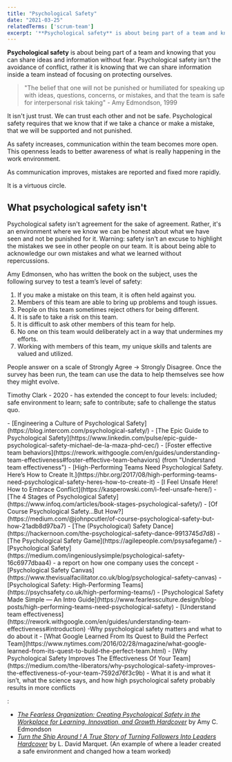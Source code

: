 ```yaml
---
title: "Psychological Safety"
date: "2021-03-25"
relatedTerms: ['scrum-team']
excerpt: '**Psychological safety** is about being part of a team and knowing that you can share'
---
```


**Psychological safety** is about being part of a team and knowing that you can share ideas and information without fear. Psychological safety isn’t the avoidance of conflict, rather it is knowing that we can share information inside a team instead of focusing on protecting ourselves.

> "The belief that one will not be punished or humiliated for speaking up with ideas, questions, concerns, or mistakes, and that the team is safe for interpersonal risk taking" - Amy Edmondson, 1999

It isn't just trust. We can trust each other and not be safe. Psychological safety requires that we know that if we take a chance or make a mistake, that we will be supported and not punished.

As safety increases, communication within the team becomes more open. This openness leads to better awareness of what is really happening in the work environment.

As communication improves, mistakes are reported and fixed more rapidly.

It is a virtuous circle.

## What psychological safety isn't

Psychological safety isn't agreement for the sake of agreement. Rather, it's an environment where we know we can be honest about what we have seen and not be punished for it. Warning: safety isn't an excuse to highlight the mistakes we see in other people on our team. It is about being able to acknowledge our own mistakes and what we learned without repercussions.

Amy Edmonsen, who has written the book on the subject, uses the following survey to test a team’s level of safety:

1. If you make a mistake on this team, it is often held against you.
2. Members of this team are able to bring up problems and tough issues.
3. People on this team sometimes reject others for being different.
4. It is safe to take a risk on this team.
5. It is difficult to ask other members of this team for help.
6. No one on this team would deliberately act in a way that undermines my efforts.
7. Working with members of this team, my unique skills and talents are valued and utilized.

People answer on a scale of Strongly Agree -> Strongly Disagree. Once the survey has been run, the team can use the data to help themselves see how they might evolve.

Timothy Clark - 2020 - has extended the concept to four levels: included; safe environment to learn; safe to contribute; safe to challenge the status quo.

<HighlightBox heading="Resource Links" variant="resourceLinks">
- [Engineering a Culture of Psychological Safety](https://blog.intercom.com/psychological-safety/)
- [The Epic Guide to Psychological Safety](https://www.linkedin.com/pulse/epic-guide-psychological-safety-michael-de-la-maza-phd-cec/)
- [Foster effective team behaviors](https://rework.withgoogle.com/en/guides/understanding-team-effectiveness#foster-effective-team-behaviors) (from "Understand team effectiveness")
- [High-Performing Teams Need Psychological Safety. Here’s How to Create It.](https://hbr.org/2017/08/high-performing-teams-need-psychological-safety-heres-how-to-create-it)
- [I Feel Unsafe Here! How to Embrace Conflict](https://kasperowski.com/i-feel-unsafe-here/)
- [The 4 Stages of Psychological Safety](https://www.infoq.com/articles/book-stages-psychological-safety/)
- [Of Course Psychological Safety…But How?](https://medium.com/@johnpcutler/of-course-psychological-safety-but-how-21adb8d97ba7)
- [The (Psychological) Safety Dance](https://hackernoon.com/the-psychological-safety-dance-9913745d7d8)
- [The Psychological Safety Game](https://agilepeople.com/psysafegame/)
- [Psychological Safety](https://medium.com/ingeniouslysimple/psychological-safety-16c6977dbaa4) - a report on how one company uses the concept
- [Psychological Safety Canvas](https://www.thevisualfacilitator.co.uk/blog/psychological-safety-canvas)
- [Psychological Safety: High-Performing Teams](https://psychsafety.co.uk/high-performing-teams/)
- [Psychological Safety Made Simple — An Intro Guide](https://www.fearlessculture.design/blog-posts/high-performing-teams-need-psychological-safety)
- [Understand team effectiveness](https://rework.withgoogle.com/en/guides/understanding-team-effectiveness#introduction) -Why psychological safety matters and what to do about it
- [What Google Learned From Its Quest to Build the Perfect Team](https://www.nytimes.com/2016/02/28/magazine/what-google-learned-from-its-quest-to-build-the-perfect-team.html)
- [Why Psychological Safety Improves The Effectiveness Of Your Team](https://medium.com/the-liberators/why-psychological-safety-improves-the-effectiveness-of-your-team-7592d76f3c9b) - What it is and what it isn’t, what the science says, and how high psychological safety probably results in more conflicts
</HighlightBox>

<HighlightBox heading="Related Books" variant="relatedBooks">:

- [_The Fearless Organization: Creating Psychological Safety in the Workplace for Learning, Innovation, and Growth Hardcover_](https://www.amazon.ca/Fearless-Organization-Psychological-Workplace-Innovation/dp/1119477247/&tag=notesfromatoo-20) by Amy C. Edmondson
- [_Turn the Ship Around ! A True Story of Turning Followers Into Leaders Hardcover_](https://www.amazon.ca/Around-Story-Turning-Followers-Leaders/dp/1591846404/&tag=notesfromatoo-20) by L. David Marquet. (An example of where a leader created a safe environment and changed how a team worked)
</HighlightBox>
